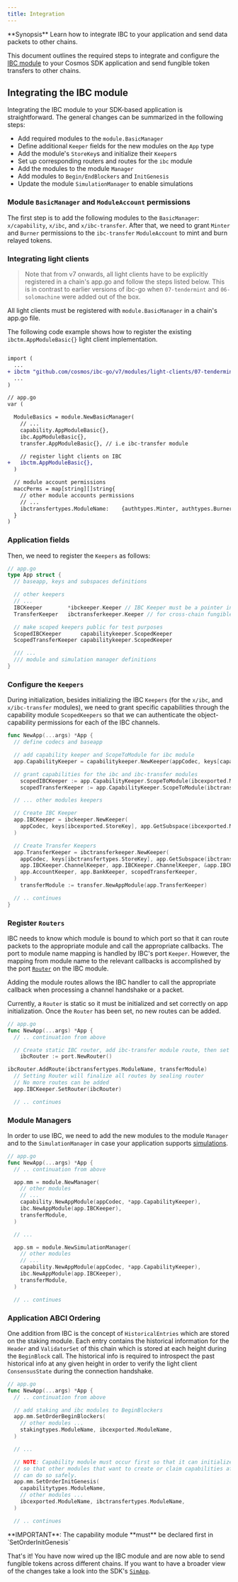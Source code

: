 ```yaml
---
title: Integration
---
```


<Note>
**Synopsis**
Learn how to integrate IBC to your application and send data packets to other chains.
</Note>

This document outlines the required steps to integrate and configure the [IBC
module](https://github.com/cosmos/ibc-go/tree/main/modules/core) to your Cosmos SDK application and
send fungible token transfers to other chains.

## Integrating the IBC module

Integrating the IBC module to your SDK-based application is straightforward. The general changes can be summarized in the following steps:

* Add required modules to the `module.BasicManager`
* Define additional `Keeper` fields for the new modules on the `App` type
* Add the module's `StoreKey`s and initialize their `Keeper`s
* Set up corresponding routers and routes for the `ibc` module
* Add the modules to the module `Manager`
* Add modules to `Begin/EndBlockers` and `InitGenesis`
* Update the module `SimulationManager` to enable simulations

### Module `BasicManager` and `ModuleAccount` permissions

The first step is to add the following modules to the `BasicManager`: `x/capability`, `x/ibc`,
and `x/ibc-transfer`. After that, we need to grant `Minter` and `Burner` permissions to
the `ibc-transfer` `ModuleAccount` to mint and burn relayed tokens.

### Integrating light clients

> Note that from v7 onwards, all light clients have to be explicitly registered in a chain's app.go and follow the steps listed below.
> This is in contrast to earlier versions of ibc-go when `07-tendermint` and `06-solomachine` were added out of the box.

All light clients must be registered with `module.BasicManager` in a chain's app.go file.

The following code example shows how to register the existing `ibctm.AppModuleBasic{}` light client implementation.

```diff expandable

import (
  ...
+ ibctm "github.com/cosmos/ibc-go/v7/modules/light-clients/07-tendermint"
  ...
)

// app.go
var (

  ModuleBasics = module.NewBasicManager(
    // ...
    capability.AppModuleBasic{},
    ibc.AppModuleBasic{},
    transfer.AppModuleBasic{}, // i.e ibc-transfer module

    // register light clients on IBC
+   ibctm.AppModuleBasic{},
  )

  // module account permissions
  maccPerms = map[string][]string{
    // other module accounts permissions
    // ...
    ibctransfertypes.ModuleName:    {authtypes.Minter, authtypes.Burner},
  }
)
```

### Application fields

Then, we need to register the `Keepers` as follows:

```go expandable
// app.go
type App struct {
  // baseapp, keys and subspaces definitions

  // other keepers
  // ...
  IBCKeeper        *ibckeeper.Keeper // IBC Keeper must be a pointer in the app, so we can SetRouter on it correctly
  TransferKeeper   ibctransferkeeper.Keeper // for cross-chain fungible token transfers

  // make scoped keepers public for test purposes
  ScopedIBCKeeper      capabilitykeeper.ScopedKeeper
  ScopedTransferKeeper capabilitykeeper.ScopedKeeper

  /// ...
  /// module and simulation manager definitions
}
```

### Configure the `Keepers`

During initialization, besides initializing the IBC `Keepers` (for the `x/ibc`, and
`x/ibc-transfer` modules), we need to grant specific capabilities through the capability module
`ScopedKeepers` so that we can authenticate the object-capability permissions for each of the IBC
channels.

```go expandable
func NewApp(...args) *App {
  // define codecs and baseapp

  // add capability keeper and ScopeToModule for ibc module
  app.CapabilityKeeper = capabilitykeeper.NewKeeper(appCodec, keys[capabilitytypes.StoreKey], memKeys[capabilitytypes.MemStoreKey])

  // grant capabilities for the ibc and ibc-transfer modules
    scopedIBCKeeper := app.CapabilityKeeper.ScopeToModule(ibcexported.ModuleName)
    scopedTransferKeeper := app.CapabilityKeeper.ScopeToModule(ibctransfertypes.ModuleName)

  // ... other modules keepers

  // Create IBC Keeper
  app.IBCKeeper = ibckeeper.NewKeeper(
    appCodec, keys[ibcexported.StoreKey], app.GetSubspace(ibcexported.ModuleName), app.StakingKeeper, app.UpgradeKeeper, scopedIBCKeeper,
  )

  // Create Transfer Keepers
  app.TransferKeeper = ibctransferkeeper.NewKeeper(
    appCodec, keys[ibctransfertypes.StoreKey], app.GetSubspace(ibctransfertypes.ModuleName),
    app.IBCKeeper.ChannelKeeper, app.IBCKeeper.ChannelKeeper, &app.IBCKeeper.PortKeeper,
    app.AccountKeeper, app.BankKeeper, scopedTransferKeeper,
  )
    transferModule := transfer.NewAppModule(app.TransferKeeper)

  // .. continues
}
```

### Register `Routers`

IBC needs to know which module is bound to which port so that it can route packets to the
appropriate module and call the appropriate callbacks. The port to module name mapping is handled by
IBC's port `Keeper`. However, the mapping from module name to the relevant callbacks is accomplished
by the port
[`Router`](https://github.com/cosmos/ibc-go/blob/main/modules/core/05-port/types/router.go) on the
IBC module.

Adding the module routes allows the IBC handler to call the appropriate callback when processing a
channel handshake or a packet.

Currently, a `Router` is static so it must be initialized and set correctly on app initialization.
Once the `Router` has been set, no new routes can be added.

```go expandable
// app.go
func NewApp(...args) *App {
  // .. continuation from above

  // Create static IBC router, add ibc-transfer module route, then set and seal it
    ibcRouter := port.NewRouter()

ibcRouter.AddRoute(ibctransfertypes.ModuleName, transferModule)
  // Setting Router will finalize all routes by sealing router
  // No more routes can be added
  app.IBCKeeper.SetRouter(ibcRouter)

  // .. continues
```

### Module Managers

In order to use IBC, we need to add the new modules to the module `Manager` and to the `SimulationManager` in case your application supports [simulations](https://docs.cosmos.network/main/learn/advanced/simulation).

```go expandable
// app.go
func NewApp(...args) *App {
  // .. continuation from above

  app.mm = module.NewManager(
    // other modules
    // ...
    capability.NewAppModule(appCodec, *app.CapabilityKeeper),
    ibc.NewAppModule(app.IBCKeeper),
    transferModule,
  )

  // ...

  app.sm = module.NewSimulationManager(
    // other modules
    // ...
    capability.NewAppModule(appCodec, *app.CapabilityKeeper),
    ibc.NewAppModule(app.IBCKeeper),
    transferModule,
  )

  // .. continues
```

### Application ABCI Ordering

One addition from IBC is the concept of `HistoricalEntries` which are stored on the staking module.
Each entry contains the historical information for the `Header` and `ValidatorSet` of this chain which is stored
at each height during the `BeginBlock` call. The historical info is required to introspect the
past historical info at any given height in order to verify the light client `ConsensusState` during the
connection handshake.

```go expandable
// app.go
func NewApp(...args) *App {
  // .. continuation from above

  // add staking and ibc modules to BeginBlockers
  app.mm.SetOrderBeginBlockers(
    // other modules ...
    stakingtypes.ModuleName, ibcexported.ModuleName,
  )

  // ...

  // NOTE: Capability module must occur first so that it can initialize any capabilities
  // so that other modules that want to create or claim capabilities afterwards in InitChain
  // can do so safely.
  app.mm.SetOrderInitGenesis(
    capabilitytypes.ModuleName,
    // other modules ...
    ibcexported.ModuleName, ibctransfertypes.ModuleName,
  )

  // .. continues
```

<Warning>
**IMPORTANT**: The capability module **must** be declared first in `SetOrderInitGenesis`
</Warning>

That's it! You have now wired up the IBC module and are now able to send fungible tokens across
different chains. If you want to have a broader view of the changes take a look into the SDK's
[`SimApp`](https://github.com/cosmos/ibc-go/blob/main/testing/simapp/app.go).
